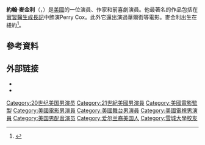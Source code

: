 {{Infobox person
| name        = John C. McGinley
| image       = JohnCMcGinleyByTomMorgan2008.jpg
| caption     = 
| image_size  = 250px
| birth_name   = John Christopher McGinley
| birth_date   = {{birth date and age|1959|8|3}}
| birth_place  = 美國紐約
| death_date   = 
| death_place  = 
| nationality = 美國
| other_names   = John C. Mc Ginley<br>John McGinley
| occupation  = 演員，作家
| years_active = 1985–現在
| spouse      = Lauren Lambert (1997–2001; divorced)<br>Nicole Kessler (2007-現在)
| children  = 3}}
'''約翰·麥金利'''（{{lang-en|John Christopher McGinley}}，{{bd|1959年|8月3日||}}）是[[美國|美國]]的一位演員、作家和前喜劇演員。他最著名的作品包括在[[實習醫生成長記|實習醫生成長記]]中飾演Perry Cox。此外它還出演過華爾街等電影。麥金利出生在紐約<ref>{{cite web|url=http://www.filmreference.com/film/29/John-C-McGinley.html|title=John C. McGinley Biography (1959-)|publisher=|accessdate=March 26, 2015|archive-date=2016-03-03|archive-url=https://web.archive.org/web/20160303174756/http://www.filmreference.com/film/29/John-C-McGinley.html|dead-url=no}}</ref>。

==參考資料==
{{Reflist}}

== 外部链接 ==
* {{IMDb name|0001525}}
* {{IBDB name}}

{{Authority control}}
{{DEFAULTSORT:McGinley, John C.}}
[[Category:20世纪美国男演员|Category:20世纪美国男演员]]
[[Category:21世紀美國男演員|Category:21世紀美國男演員]]
[[Category:美國電影監製|Category:美國電影監製]]
[[Category:美國電影男演員|Category:美國電影男演員]]
[[Category:美國舞台男演員|Category:美國舞台男演員]]
[[Category:美國電視男演員|Category:美國電視男演員]]
[[Category:美国男配音演员|Category:美国男配音演员]]
[[Category:爱尔兰裔美国人|Category:爱尔兰裔美国人]]
[[Category:雪城大學校友|Category:雪城大學校友]]
